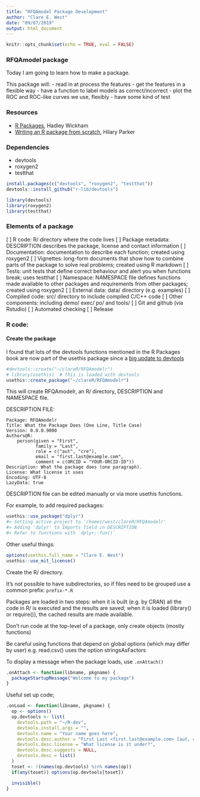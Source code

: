 ```yaml
---
title: "RFQAmodel Package Development"
author: "Clare E. West"
date: "09/07/2019"
output: html_document
---
```


```r
knitr::opts_chunk$set(echo = TRUE, eval = FALSE)
```

### RFQAmodel package

Today I am going to learn how to make a package.

This package will:
- read in at process the features
- get the features in a flexible way
- have a function to label models as correct/incorrect
- plot the ROC and ROC-like curves we use, flexibly
- have some kind of test

### Resources
- [R Packages](http://r-pkgs.had.co.nz/intro.html), Hadley Wickham 
- [Writing an R package from scratch](https://hilaryparker.com/2014/04/29/writing-an-r-package-from-scratch/), Hilary Parker

### Dependencies
- devtools
- roxygen2
- testthat

```r
install.packages(c("devtools", "roxygen2", "testthat"))
devtools::install_github("r-lib/devtools")
```

```r
library(devtools)
library(roxygen2)
library(testthat)
```

### Elements of a package
[ ] R code: R/ directory where the code lives 
[ ] Package metadata: DESCRIPTION describes the package, license and contact information
[ ] Documentation: documentation to describe each function; created using roxygen2
[ ] Vignettes: long-form documents that show how to combine parts of the package to solve real problems; created using R markdown
[ ] Tests: unit tests that define correct behaviour and alert you when functions break; uses testthat
[ ] Namespace: NAMESPACE file defines functions made available to other packages and requirements from other packages; created using roxygen2
[ ] External data: data/ directory (e.g. examples)
[ ] Compiled code: src/ directory to include compiled C/C++ code
[ ] Other components: including demo/ exec/ po/ and tools/
[ ] Git and github (via Rstudio)
[ ] Automated checking
[ ] Release


### R code:

#### Create the package

I found that lots of the devtools functions mentioned in the R Packages book are now part of the usethis package since a [big update to devtools](https://www.tidyverse.org/articles/2018/10/devtools-2-0-0/)

```r
#devtools::create("~/clareR/RFQAmodelr")
# library(usethis)  # this is loaded with devtools
usethis::create_package("~/clareR/RFQAmodelr")
```

This will create RFQAmodelr, an R/ directory, DESCRIPTION and NAMESPACE file.

DESCRIPTION FILE:

```
Package: RFQAmodelr
Title: What the Package Does (One Line, Title Case)
Version: 0.0.0.9000
Authors@R:
    person(given = "First",
           family = "Last",
           role = c("aut", "cre"),
           email = "first.last@example.com",
           comment = c(ORCID = "YOUR-ORCID-ID"))
Description: What the package does (one paragraph).
License: What license it uses
Encoding: UTF-8
LazyData: true
```

DESCRIPTION file can be edited manually or via more usethis functions.

For example, to add required packages:

```r
usethis::use_package("dplyr")
#> Setting active project to '/homes/west/clareR/RFQAmodelr'
#> Adding 'dplyr' to Imports field in DESCRIPTION
#> Refer to functions with `dplyr::fun()`

```
Other useful things:

```r
options(usethis.full_name = "Clare E. West")
usethis::use_mit_license()

```

Create the R/ directory. 

It's not possible to have subdirectories, so if files need to be grouped use a common prefix: `prefix-*.R`

Packages are loaded in two steps: when it is built (e.g. by CRAN) all the code in R/ is executed and the results are saved; when it is loaded (library() or require()), the cached results are made available. 

Don't run code at the top-level of a package, only create objects (mostly functions)

Be careful using functions that depend on global options (which may differ by user) e.g. read.csv() uses the option stringsAsFactors

To display a message when the package loads, use `.onAttach()`

```r
.onAttach <- function(libname, pkgname) {
  packageStartupMessage("Welcome to my package")
}
```

Useful set up code;

```r
.onLoad <- function(libname, pkgname) {
  op <- options()
  op.devtools <- list(
    devtools.path = "~/R-dev",
    devtools.install.args = "",
    devtools.name = "Your name goes here",
    devtools.desc.author = "First Last <first.last@example.com> [aut, cre]",
    devtools.desc.license = "What license is it under?",
    devtools.desc.suggests = NULL,
    devtools.desc = list()
  )
  toset <- !(names(op.devtools) %in% names(op))
  if(any(toset)) options(op.devtools[toset])

  invisible()
}
```


